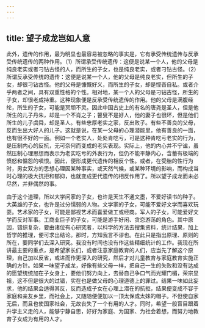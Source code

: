 ```yaml
---
---
---
```

title: 望子成龙岂如人意
---




此外，遗传的作用，最为明显也最容易被忽略的事实是，它有承受传统遗传与反承受传统遗传的两种作用。（1）所谓承受传统遗传：这便是说某一个人，他的父母是纯良老实或者刁钻古怪的人，而所生的子女，也是纯良老实，或者刁钻古怪。（2）所谓反承受传统的遗传：这便是说某一个人，他的父母是纯良老实，但所生的子女，却很刁钻古怪。他的父母是慷慨好义，而所生的子女，却是悭吝自私。或者介乎两者之间，具有双重性格的个性。相对地，某一个人的父母是刁钻古怪，所生的子女，却很老成持重。这种现象便是反承受传统遗传的作用。他的父母是满腹经纶，所生的子女，可能是冥顽不灵。因此中国古史上的有名的唐尧是圣人，但是他所生的儿子丹朱，却是一个不肖之子；瞽叟不是好人，他的妻子也很坏，但是他们所生的儿子虞舜，却是圣人。有些忠厚老实之家，反出败子。有些不善良的父母，反而生出大好人的儿子。这就是说，在某一父母的心理潜能里，他有善良的一面，也有很不好的一面。例如一个老实人，处处肯吃亏，可是这种肯吃亏老实的行为，是压制内心的反抗，无可奈何而变成的老实表现。实际上，他的内心并不宁谧，虽然压制心理思想而表示为老实吃亏的外表行为，但仍不能平静内心，含蓄有极端的愤怒和愠怨的嗔恨。因此，便形成更代遗传的相反个性。或者，在受胎的性行为时，男女双方的思想心理因某种事实，或天然气候，或某种环境的影响，而构成当时心理的极大抗拒和郁抑，也就变成更代遗传的相反作用了。所以望子成龙而未必尽然，并非偶然的事。

由于这个道理，所以大学问家的子女，也许是天生不通文墨，不爱好读书的种子。大英雄的子女，也许是过分懦弱的人物。文学家的子女，可能不爱好文学而喜欢玩耍。艺术家的子女，可能是鄙视艺术而喜爱做工或经商。军人的子女，可能爱好文学而反对军事。工商业巨子的子女，可能是游手好闲、贪恋游荡的角色。其中原因，错综复杂，要由诸位有心研究者，以科学的方法去搜集资料，统计结果，加上哲学的推理，便可求出结论。那时，方知我言不谬也。在此只是指出原理、原则的所在，要同学们去深入研究。我没有时间也没有作这些精细统计的工作。我现在所讲最主要的重点，是希望家长们，或者注意家庭教育的人们，应当先了解这个原理，自己加以反省，或进而作更深入的研究，然后才对儿童教育与家庭教育实施正确的方针。如果一味望子成龙，好像有些父母一样，把自己一生的失败和没有达成的愿望统统加在子女身上，要他们努力向上，去替自己争口气而光耀门楣，荣宗显祖，这不但是很大的过错，实在也是做父母的心理道德上的罪过。结果一味如此妄求，他的结果会适得其反，反而造成子女在心理上潜在的抗拒，结果便变成不容于家庭和亲友乡里，而社会上，又随随便便加以一顶太保或太妹的帽子。不但使自家无后，而且也使国家社会，无故丧失了一个有用的人才。同时，希望一般盲目跟着升学主义走的人，能够宁静自思，好好为家庭、为国家、为社会着想，而努力地教育子女成为有用的人才。